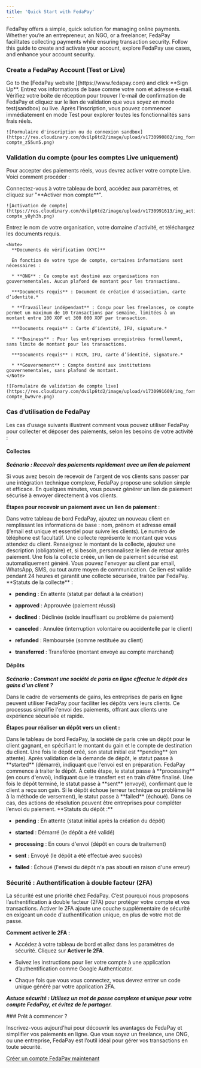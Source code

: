 ```yaml
---
title: 'Quick Start with FedaPay'
---
```


FedaPay offers a simple, quick solution for managing online payments. Whether you’re an entrepreneur, an NGO, or a freelancer, FedaPay facilitates collecting payments while ensuring transaction security. Follow this guide to create and activate your account, explore FedaPay use cases, and enhance your account security.

### Create a FedaPay Account (Test or Live)

<Steps>
  <Step title="Sign Up">
    Go to the [FedaPay website ](https://www.fedapay.com) and click **Sign Up**.
  </Step>

  <Step title="Remplissez le formulaire">
    Entrez vos informations de base comme votre nom et adresse e-mail.
  </Step>

  <Step title="Confirmation de l'email">
    Vérifiez votre boîte de réception pour trouver l'e-mail de confirmation de FedaPay et cliquez sur le lien de validation que vous soyez en mode test(sandbox) ou live.
  </Step>

  <Step title="Mode Test">
    Après l'inscription, vous pouvez commencer immédiatement en mode Test pour explorer toutes les fonctionnalités sans frais réels.

    ![Formulaire d'inscription ou de connexion sandbox](https://res.cloudinary.com/dvilp6td2/image/upload/v1730990802/img_form_sandbox-compte_z55un5.png)
  </Step>
</Steps>

### Validation du compte (pour les comptes Live uniquement)

Pour accepter des paiements réels, vous devrez activer votre compte Live. Voici comment procéder :

<Steps>
  <Step title="Soumettre votre compte pour validation ">
    Connectez-vous à votre tableau de bord, accédez aux paramètres, et cliquez sur "**Activer mon compte**".

    ![Activation de compte](https://res.cloudinary.com/dvilp6td2/image/upload/v1730991613/img_active_live-compte_y8yh3h.png)
  </Step>

  <Step title="Remplissez le formulaire">
    Entrez le nom de votre organisation, votre domaine d'activité, et téléchargez les documents requis.

    <Note>
      **Documents de vérification (KYC)**

      En fonction de votre type de compte, certaines informations sont nécessaires :

      * **ONG** : Ce compte est destiné aux organisations non gouvernementales. Aucun plafond de montant pour les transactions.

      ***Documents requis** : Document de création d'association, carte d’identité.*

      * **Travailleur indépendant** : Conçu pour les freelances, ce compte permet un maximum de 10 transactions par semaine, limitées à un montant entre 100 XOF et 300 000 XOF par transaction.

      ***Documents requis** : Carte d’identité, IFU, signature.*

      * **Business** : Pour les entreprises enregistrées formellement, sans limite de montant pour les transactions.

      ***Documents requis** : RCCM, IFU, carte d’identité, signature.*

      * **Gouvernement** : Compte destiné aux institutions gouvernementales, sans plafond de montant.
    </Note>

    ![Formulaire de validation de compte live](https://res.cloudinary.com/dvilp6td2/image/upload/v1730991609/img_form_valide_live-compte_bw9vre.png)
  </Step>

  <Step title="Cliquez sur Soumettre pour finaliser votre demande." />
</Steps>

### Cas d’utilisation de FedaPay

Les cas d’usage suivants illustrent comment vous pouvez utiliser FedaPay pour collecter et déposer des paiements, selon les besoins de votre activité :

#### Collectes

***Scénario : Recevoir des paiements rapidement avec un lien de paiement***

Si vous avez besoin de recevoir de l'argent de vos clients sans passer par une intégration technique complexe, FedaPay propose une solution simple et efficace. En quelques minutes, vous pouvez générer un lien de paiement sécurisé à envoyer directement à vos clients.

**Étapes pour recevoir un paiement avec un lien de paiement** :

<Steps>
  <Step title="Créer un client">
    Dans votre tableau de bord FedaPay, ajoutez un nouveau client en remplissant les informations de base : nom, prénom et adresse email (l’email est unique et essentiel pour suivre les clients). Le numéro de téléphone est facultatif.
  </Step>

  <Step title="Créer une collecte">
    Une collecte représente le montant que vous attendez du client. Renseignez le montant de la collecte, ajoutez une description (obligatoire) et, si besoin, personnalisez le lien de retour après paiement.
  </Step>

  <Step title=" Générer un lien de paiement">
    Une fois la collecte créée, un lien de paiement sécurisé est automatiquement généré. Vous pouvez l'envoyer au client par email, WhatsApp, SMS, ou tout autre moyen de communication. Ce lien est valide pendant 24 heures et garantit une collecte sécurisée, traitée par FedaPay.
  </Step>
</Steps>

<Note>
  **Statuts de la collecte** :

  * **pending** : En attente (statut par défaut à la création)

  * **approved** : Approuvée (paiement réussi)

  * **declined** : Déclinée (solde insuffisant ou problème de paiement)

  * **canceled** : Annulée (interruption volontaire ou accidentelle par le client)

  * **refunded** : Remboursée (somme restituée au client)

  * **transferred** : Transférée (montant envoyé au compte marchand)
</Note>

#### Dépôts

***Scénario : Comment une société de paris en ligne effectue le dépôt des gains d'un client ?***

Dans le cadre de versements de gains, les entreprises de paris en ligne peuvent utiliser FedaPay pour faciliter les dépôts vers leurs clients. Ce processus simplifie l'envoi des paiements, offrant aux clients une expérience sécurisée et rapide.

**Étapes pour réaliser un dépôt vers un client :**

<Steps>
  <Step title="Créer un dépôt">
    Dans le tableau de bord FedaPay, la société de paris crée un dépôt pour le client gagnant, en spécifiant le montant du gain et le compte de destination du client.
  </Step>

  <Step title="Valider et démarrer le dépôt">
    Une fois le dépôt créé, son statut initial est **pending** (en attente). Après validation de la demande de dépôt, le statut passe à **started** (démarré), indiquant que l'envoi est en préparation.
  </Step>

  <Step title="Traitement et envoi">
    FedaPay commence à traiter le dépôt. À cette étape, le statut passe à **processing** (en cours d'envoi), indiquant que le transfert est en train d’être finalisé.
  </Step>

  <Step title="Finalisation">
    Une fois le dépôt terminé, le statut passe à **sent** (envoyé), confirmant que le client a reçu son gain.
  </Step>

  <Step title="Gestion des échecs">
    Si le dépôt échoue (erreur technique ou problème lié à la méthode de versement), le statut passe à **failed** (échoué). Dans ce cas, des actions de résolution peuvent être entreprises pour compléter l’envoi du paiement.
  </Step>
</Steps>

<Note>
  **Statuts du dépôt :**

  * **pending** : En attente (statut initial après la création du dépôt)

  * **started** : Démarré (le dépôt a été validé)

  * **processing** : En cours d'envoi (dépôt en cours de traitement)

  * **sent** : Envoyé (le dépôt a été effectué avec succès)

  * **failed** : Échoué (l'envoi du dépôt n'a pas abouti en raison d'une erreur)
</Note>

### Sécurité : Authentification à double facteur (2FA)

La sécurité est une priorité chez FedaPay. C’est pourquoi nous proposons l’authentification à double facteur (2FA) pour protéger votre compte et vos transactions. Activer le 2FA ajoute une couche supplémentaire de sécurité en exigeant un code d'authentification unique, en plus de votre mot de passe.

**Comment activer le 2FA :**

* Accédez à votre tableau de bord et allez dans les paramètres de sécurité.
  Cliquez sur **Activer le 2FA**.

* Suivez les instructions pour lier votre compte à une application d’authentification comme Google Authenticator.

* Chaque fois que vous vous connectez, vous devrez entrer un code unique généré par votre application 2FA.

***Astuce sécurité : Utilisez un mot de passe complexe et unique pour votre compte FedaPay, et évitez de le partager.***

<Tip>
  ### Prêt à commencer ?

  Inscrivez-vous aujourd'hui pour découvrir les avantages de FedaPay et simplifier vos paiements en ligne. Que vous soyez un freelance, une ONG, ou une entreprise, FedaPay est l’outil idéal pour gérer vos transactions en toute sécurité.

  [Créer un compte FedaPay maintenant](https://fedapay.com)
</Tip>